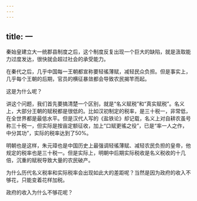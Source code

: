 ```yaml
---
---
---
```

title: 一
---



秦始皇建立大一统郡县制度之后，这个制度反复出现一个巨大的缺陷，就是汲取能力过度发达，很快就会超过社会的承受能力。

在秦代之后，几乎中国每一王朝都宣称要轻徭薄赋，减轻民众负担。但是事实上，几乎每个王朝的后期，官员的横征暴敛都会导致农民揭竿而起。

这是为什么呢？

讲这个问题，我们首先要搞清楚一个区别，就是“名义赋税”和“真实赋税”。名义上，大部分王朝的赋税都是很低的。比如汉初制定的税率，是三十税一，非常低，在全世界都是最低水平。但是汉代人写的《盐铁论》却记载，名义上对自耕农虽号称三十税一，但实际是按亩定额征收，加上“口赋更徭之役”，已是“率一人之作，中分其功”，实际的税率达到了50%。

明朝也是这样，朱元璋也是中国历史上最强调轻徭薄赋、减轻农民负担的皇帝，他规定的税率也是三十税一。但是实际上，明朝中后期实际税收是名义税收的十几倍，沉重的赋税导致大量的农民破产。

为什么历代名义税率和实际税率会出现如此大的差距呢？当然是因为政府的收入不够花，只能变着花样加税。

政府的收入为什么不够花呢？